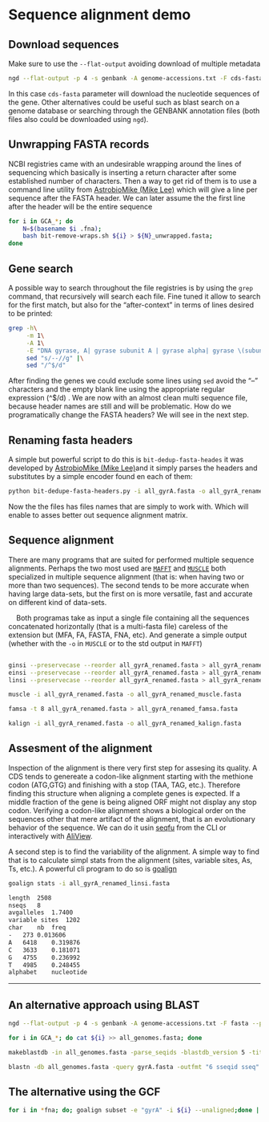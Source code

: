 # Sequence alignment demo

## Download sequences {.unnumbered}

Make sure to use the `--flat-output`  avoiding download of multiple metadata

```bash
ngd --flat-output -p 4 -s genbank -A genome-accessions.txt -F cds-fasta bacteria
```

In this case `cds-fasta` parameter will download the nucleotide sequences of the gene. Other alternatives could be useful such as blast search on a genome database or searching through the GENBANK annotation files (both files also could be downloaded using `ngd`).

## Unwrapping FASTA records {.unnumbered}

NCBI registries came with an undesirable wrapping around the lines of sequencing which basically is inserting a return character after some established number of characters. Then a way to get rid of them is to use a command line utility from [AstrobioMike (Mike Lee)](https://github.com/AstrobioMike) which will give a line per sequence after the FASTA header. We can later assume the the first line after the header will be the entire sequence

```bash
for i in GCA_*; do 
    N=$(basename $i .fna); 
    bash bit-remove-wraps.sh ${i} > ${N}_unwrapped.fasta; 
done
```

## Gene search {.unnumbered}

A possible way to search throughout the file registries is by using the `grep` command, that recursively will search each file. Fine tuned it allow to search for the first  match, but also for the "after-context" in terms of lines desired to be printed:

```bash
grep -h\
     -m 1\
     -A 1\
     -E "DNA gyrase, A| gyrase subunit A | gyrase alpha| gyrase \(subunit A\)| gyrA"  *.fasta |\
     sed "s/--//g" |\
     sed "/^$/d"
```

After finding the genes we could exclude some lines using `sed` avoid the "--" characters and the empty blank line using the appropriate regular expression (^$/d) . We are now with an almost clean multi sequence file, because header names are still and will be problematic. How do we programatically change the FASTA headers? We will see in the next step.

## Renaming fasta headers {.unnumbered}

A simple but powerful script to do this is `bit-dedup-fasta-heades` it was developed by [AstrobioMike (Mike Lee)](https://github.com/AstrobioMike)and it simply parses the headers and substitutes by a simple encoder found en each of them:

```bash
python bit-dedupe-fasta-headers.py -i all_gyrA.fasta -o all_gyrA_renamed.fasta
```

Now the the files has files names that are simply to work with. Which will enable to asses better out sequence alignment matrix.

## Sequence alignment {.unnumbered}

There are many programs that are suited for performed multiple sequence alignments. Perhaps the two most used are [`MAFFT`](https://mafft.cbrc.jp/alignment/software/) and [`MUSCLE`](https://drive5.com/muscle5/) both specialized in multiple sequence alignment (that is: when having two or more than two sequences). The second tends to be more accurate when having large data-sets, but the first on is more versatile, fast and accurate on different kind of data-sets. 

    Both programas take as input a single file containing all the sequences concatenated horizontally (that is a multi-fasta file) careless of the extension but (MFA, FA, FASTA, FNA, etc). And generate a simple output (whether with the `-o` in `MUSCLE` or to the std output in `MAFFT`)
    
```bash

ginsi --preservecase --reorder all_gyrA_renamed.fasta > all_gyrA_renamed_ginsi.fasta # globally optimized
einsi --preservecase --reorder all_gyrA_renamed.fasta > all_gyrA_renamed_einsi.fasta # gene-focused optimized
linsi --preservecase --reorder all_gyrA_renamed.fasta > all_gyrA_renamed_linsi.fasta # locally optimized

muscle -i all_gyrA_renamed.fasta -o all_gyrA_renamed_muscle.fasta

famsa -t 8 all_gyrA_renamed.fasta > all_gyrA_renamed_famsa.fasta

kalign -i all_gyrA_renamed.fasta -o all_gyrA_renamed_kalign.fasta
```

## Assesment of the alignment {.unnumbered}

Inspection of the alignment is there very first step for assesing its quality. A CDS tends to genereate a codon-like alignment starting with the methione codon (ATG,GTG) and finishing with a stop (TAA, TAG, etc.). Therefore finding this structure when aligning a complete genes is expected. If a middle fraction of the gene is being aligned ORF might not display any stop codon. Verifying a codon-like alignment shows a biological order on the sequences other that mere artifact of the alignment, that is an evolutionary behavior of the sequence. We can do it usin [seqfu](https://telatin.github.io/seqfu2/) from the CLI or interactively with [AliView](https://github.com/AliView/AliView).

A second step is to find the variability of the alignment. A simple way to find that is to calculate simpl stats from the alignment (sites, variable sites, As, Ts, etc.). A powerful cli program to do so is [goalign](https://github.com/evolbioinfo/goalign) 

```bash
goalign stats -i all_gyrA_renamed_linsi.fasta
```
```bash
length	2508
nseqs	8
avgalleles	1.7400
variable sites	1202
char	nb	freq
-	273	0.013606
A	6418	0.319876
C	3633	0.181071
G	4755	0.236992
T	4985	0.248455
alphabet	nucleotide
```

---

## An alternative approach using BLAST {.unnumbered}

```bash
ngd --flat-output -p 4 -s genbank -A genome-accessions.txt -F fasta --parallel 8 bacteria

for i in GCA_*; do cat ${i} >> all_genomes.fasta; done

makeblastdb -in all_genomes.fasta -parse_seqids -blastdb_version 5 -title "demo" -dbtype nucl

blastn -db all_genomes.fasta -query gyrA.fasta -outfmt "6 sseqid sseq" -word_size 5 -evalue 1e-50 -num_threads 8 | sed -E "s/gb|emb/>/g" | sed -E "s/\t/\n/" > all_gyrA.fasta
```

## The alternative using the GCF


```bash
for i in *fna; do; goalign subset -e "gyrA" -i ${i} --unaligned;done | grep ">"
```